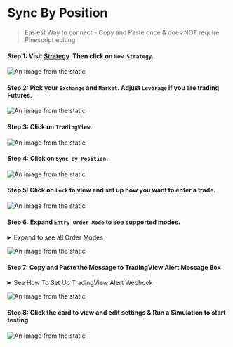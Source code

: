 

# Sync By Position

> Easiest Way to connect - Copy and Paste once & does NOT require Pinescript editing

#### Step 1: Visit [Strategy](https://crypto-arsenal.io/strategies). Then click on `New Strategy`.

![An image from the static](/img/developer/tradingview/2023-06-23-15-33-01.png)

#### Step 2: Pick your `Exchange` and `Market`. Adjust `Leverage` if you are trading Futures.

![An image from the static](/img/developer/tradingview/2023-06-23-15-36-29.png)

#### Step 3: Click on `TradingView`.

![An image from the static](/img/developer/tradingview/2023-06-23-15-36-39.png)

#### Step 4: Click on `Sync By Position`.

![An image from the static](/img/developer/tradingview/2023-06-23-15-36-46.png)

#### Step 5: Click on `Lock` to view and set up how you want to enter a trade.

![An image from the static](/img/developer/tradingview/2023-06-23-15-37-14.png)

#### Step 6: Expand `Entry Order Mode` to see supported modes.

<details><summary>Expand to see all Order Modes</summary>
<p>

- **`Strategy Order Size`:** Place orders with base asset amount based on TradingView strategy's Order Size.
<details><summary>See Example</summary>
<h4> We will sync the exact contract size from TradingView strategy </h4>
<img src="/img/developer/tradingview/2023-06-23-16-20-32.png"/>
</details>

- **`Fixed Quote Amount`:** Trade a fixed quote amount (entry value). _E.g., an entry value of 100U opens a position worth 100U._
- **`Fixed Base Amount`:** Trade a fixed base asset amount (entry value). _E.g., an entry value of 1ETH opens a position worth 1ETH._
- **`Percentage of Balance with Compounding`:** Trade a percentage (entry value) of your balance, including profits. _E.g., with 100U, a 10% trade uses 10U, and the next 10% trade uses 9U from the remaining 90U._
- **`Percentage of Initial Balance Only`:** Trade a percentage (entry value) of your initial balance, excluding profits. _E.g., with 100U, even if it grows to 130U, a 10% trade uses 10U, based on the initial 100U._
- **`Percentage of Balance at No Position`:** When adding to a position, use a percentage (entry value) of your total balance when no position is open. _E.g., with 100U (no position), entering 10% and another 20% uses 10U and 20U._
- **`Strategy Percentage with Fixed Capital`:** Use a fixed capital amount (entry value) to calculate the investment percentage. This could be the equity of your TradingView strategy or a fixed investment amount.

</p>
</details>

![An image from the static](/img/developer/tradingview/2023-06-23-15-37-23.png)

#### Step 7: Copy and Paste the Message to TradingView Alert Message Box

<details><summary>See How To Set Up TradingView Alert Webhook</summary>
<h4> Copy and Paste Webhook URL to Alert > Notification > Webhook URL field</h4>
<img src="/img/developer/tradingview/2023-06-23-16-41-35.png"/>

</details>

![An image from the static](/img/developer/tradingview/2023-06-23-16-35-59.png)

#### Step 8: Click the card to view and edit settings & Run a Simulation to start testing

![An image from the static](/img/developer/tradingview/2023-06-23-16-47-12.png)
 





